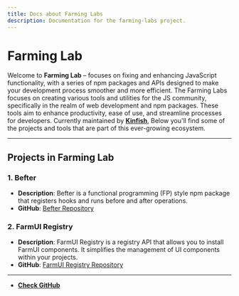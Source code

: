 ```yaml
---
title: Docs about Farming Labs
description: Documentation for the farming-labs project.
---
```


# Farming Lab

Welcome to **Farming Lab** –  focuses on fixing and enhancing JavaScript functionality, with a series of npm packages and APIs designed to make your development process smoother and more efficient.
The Farming Labs focuses on creating various tools and utilities for the JS community, specifically in the realm of web development and npm packages. These tools aim to enhance productivity, ease of use, and streamline processes for developers.
Currently maintained by [**Kinfish**](https://github.com/Kinfe123), Below you'll find some of the projects and tools that are part of this ever-growing ecosystem.

---

## Projects in Farming Lab

### 1. Befter
- **Description**: Befter is a functional programming (FP) style npm package that registers hooks and runs before and after operations.
- **GitHub**: [Befter Repository](https://github.com/Kinfe123)

### 2. FarmUI Registry
- **Description**: FarmUI Registry is a registry API that allows you to install FarmUI components. It simplifies the management of UI components within your projects.
- **GitHub**: [FarmUI Registry Repository](https://github.com/Kinfe123)

---



- **[Check GitHub](https://github.com/Kinfe123)**
